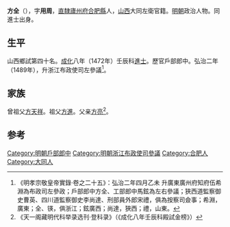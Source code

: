 '''方全'''（{{bd|1440年||？}}），字'''用周'''，[[南直隸|直隸]][[廬州府|廬州府]][[合肥縣|合肥縣]]人，[[山西|山西]]大同左衛官籍。[[明朝|明朝]]政治人物。同進士出身。

==生平==
山西鄉試第四十名。[[成化|成化]]八年（1472年）壬辰科[[進士|進士]]。歷官戶部郎中。弘治二年（1489年），升浙江布政使司左參議<ref>《明孝宗敬皇帝實錄·卷之二十五》：弘治二年四月乙未 升廣東廣州府知府伍希淵為布政司左參政；戶部郎中方全、工部郎中馬鉉為左右參議；狹西道監察御史曹英、四川道監察御史李尚達、刑部員外郎宋禮，俱為按察司僉事；希淵，廣東；全、锳，俱浙江；鉉廣西；尚達，狹西；禮，山東。</ref>。

==家族==
曾祖父[[方天祥|方天祥]]。祖父[[方進|方進]]。父亲[[方亮|方亮]]<ref>《天一阁藏明代科举录选刊·登科录》（《成化八年壬辰科殿試金榜》）</ref>。

==参考==
{{reflist}}
{{明朝人物小作品}}
{{成化八年壬辰科殿試金榜}}
{{DEFAULTSORT:Fang方}}

[[Category:明朝戶部郎中|Category:明朝戶部郎中]]
[[Category:明朝浙江布政使司參議|Category:明朝浙江布政使司參議]]
[[Category:合肥人|Category:合肥人]]
[[Category:大同人|Category:大同人]]